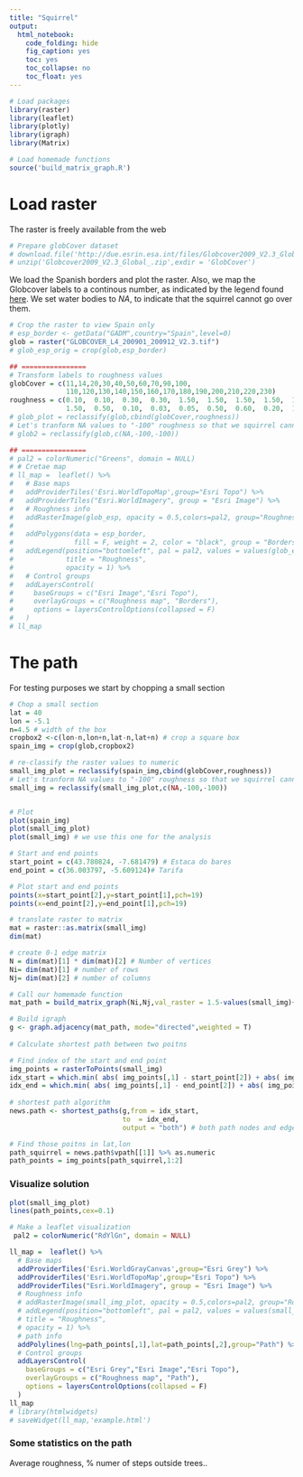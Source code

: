 ```yaml
---
title: "Squirrel"
output: 
  html_notebook:
    code_folding: hide
    fig_caption: yes
    toc: yes
    toc_collapse: no
    toc_float: yes
---
```


```r
# Load packages
library(raster)
library(leaflet)
library(plotly)
library(igraph)
library(Matrix)

# Load homemade functions
source('build_matrix_graph.R')
```


# Load raster

The raster is freely available from the web

```r
# Prepare globCover dataset
# download.file('http://due.esrin.esa.int/files/Globcover2009_V2.3_Global_.zip',destfile = "Globcover2009_V2.3_Global_.zip")
# unzip('Globcover2009_V2.3_Global_.zip',exdir = 'GlobCover')
```

We load the Spanish borders and plot the raster. Also, we map the Globcover labels to a continous number, as indicated by the legend found [here](http://due.esrin.esa.int/page_globcover.php). We set water bodies to _NA_, to indicate that the squirrel cannot go over them.
```r
# Crop the raster to view Spain only
# esp_border <- getData("GADM",country="Spain",level=0)
glob = raster("GLOBCOVER_L4_200901_200912_V2.3.tif")
# glob_esp_orig = crop(glob,esp_border)

## ================
# Transform labels to roughness values
globCover = c(11,14,20,30,40,50,60,70,90,100,
              110,120,130,140,150,160,170,180,190,200,210,220,230)
roughness = c(0.10,  0.10,  0.30,  0.30,  1.50,  1.50,  1.50,  1.50,  1.50,  1.50,
              1.50,  0.50,  0.10,  0.03,  0.05,  0.50,  0.60,  0.20,  1.00,  NA,  NA,  NA,  NA)
# glob_plot = reclassify(glob,cbind(globCover,roughness))
# Let's tranform NA values to "-100" roughness so that we squirrel cannot swim. This one is only used for calculations.
# glob2 = reclassify(glob,c(NA,-100,-100))
```

```r
## ================
# pal2 = colorNumeric("Greens", domain = NULL)
# # Cretae map
# ll_map =  leaflet() %>%
#   # Base maps
#   addProviderTiles('Esri.WorldTopoMap',group="Esri Topo") %>%
#   addProviderTiles("Esri.WorldImagery", group = "Esri Image") %>%
#   # Roughness info
#   addRasterImage(glob_esp, opacity = 0.5,colors=pal2, group="Roughness map") %>%
# 
#   addPolygons(data = esp_border,
#               fill = F, weight = 2, color = "black", group = "Borders") %>%
#   addLegend(position="bottomleft", pal = pal2, values = values(glob_esp),
#             title = "Roughness",
#             opacity = 1) %>%
#   # Control groups
#   addLayersControl(
#     baseGroups = c("Esri Image","Esri Topo"),
#     overlayGroups = c("Roughness map", "Borders"),
#     options = layersControlOptions(collapsed = F)
#   )
# ll_map
```


# The path

For testing purposes we start by chopping a small section
```r
# Chop a small section
lat = 40
lon = -5.1
n=4.5 # width of the box
cropbox2 <-c(lon-n,lon+n,lat-n,lat+n) # crop a square box
spain_img = crop(glob,cropbox2)

# re-classify the raster values to numeric
small_img_plot = reclassify(spain_img,cbind(globCover,roughness))
# Let's tranform NA values to "-100" roughness so that we squirrel cannot swim. This one is only used for calculations.
small_img = reclassify(small_img_plot,c(NA,-100,-100))


# Plot
plot(spain_img)
plot(small_img_plot)
plot(small_img) # we use this one for the analysis

# Start and end points
start_point = c(43.780824, -7.681479) # Estaca do bares
end_point = c(36.003797, -5.609124)# Tarifa

# Plot start and end points
points(x=start_point[2],y=start_point[1],pch=19)
points(x=end_point[2],y=end_point[1],pch=19)

# translate raster to matrix
mat = raster::as.matrix(small_img)
dim(mat)

```



```r

# create 0-1 edge matrix
N = dim(mat)[1] * dim(mat)[2] # Number of vertices
Ni= dim(mat)[1] # number of rows
Nj= dim(mat)[2] # number of columns

# Call our homemade function
mat_path = build_matrix_graph(Ni,Nj,val_raster = 1.5-values(small_img)+0.0000001)

# Build igraph
g <- graph.adjacency(mat_path, mode="directed",weighted = T)
  
# Calculate shortest path between two poitns

# Find index of the start and end point
img_points = rasterToPoints(small_img)
idx_start = which.min( abs( img_points[,1] - start_point[2]) + abs( img_points[,2] - start_point[1]))
idx_end = which.min( abs( img_points[,1] - end_point[2]) + abs( img_points[,2] - end_point[1]))
                     
# shortest path algorithm
news.path <- shortest_paths(g,from = idx_start, 
                            to  = idx_end,
                            output = "both") # both path nodes and edges

# Find those poitns in lat,lon
path_squirrel = news.path$vpath[[1]] %>% as.numeric
path_points = img_points[path_squirrel,1:2]
```

### Visualize solution

```r
plot(small_img_plot)
lines(path_points,cex=0.1)
```


```r
# Make a leaflet visualization
 pal2 = colorNumeric("RdYlGn", domain = NULL)

ll_map =  leaflet() %>%
  # Base maps
  addProviderTiles('Esri.WorldGrayCanvas',group="Esri Grey") %>%
  addProviderTiles('Esri.WorldTopoMap',group="Esri Topo") %>%
  addProviderTiles("Esri.WorldImagery", group = "Esri Image") %>%
  # Roughness info
  # addRasterImage(small_img_plot, opacity = 0.5,colors=pal2, group="Roughness map") %>%
  # addLegend(position="bottomleft", pal = pal2, values = values(small_img_plot),
  # title = "Roughness",
  # opacity = 1) %>%
  # path info
  addPolylines(lng=path_points[,1],lat=path_points[,2],group="Path") %>% 
  # Control groups
  addLayersControl(
    baseGroups = c("Esri Grey","Esri Image","Esri Topo"),
    overlayGroups = c("Roughness map", "Path"),
    options = layersControlOptions(collapsed = F)
  )
ll_map
# library(htmlwidgets)
# saveWidget(ll_map,'example.html')
```

### Some statistics on the path

Average roughness, % numer of steps outside trees..


